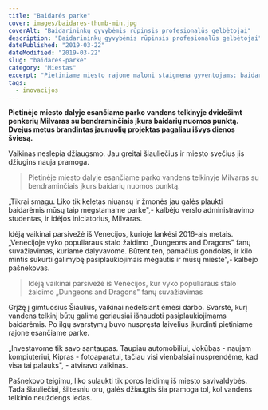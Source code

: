 ```yaml
---
title: "Baidarės parke"
cover: images/baidares-thumb-min.jpg
coverAlt: "Baidarininkų gyvybėmis rūpinsis profesionalūs gelbėtojai"
description: "Baidarininkų gyvybėmis rūpinsis profesionalūs gelbėtojai"
datePublished: "2019-03-22"
dateModified: "2019-03-22"
slug: "baidares-parke"
category: "Miestas"
excerpt: "Pietiniame miesto rajone maloni staigmena gyventojams: baidarėmis bus galima mėgautis neišvykstant iš miesto."
tags:
  - inovacijos
---
```


‍**Pietinėje miesto dalyje esančiame parko vandens telkinyje dvidešimt penkerių Milvaras su bendraminčiais įkurs baidarių nuomos punktą. Dvejus metus brandintas jaunuolių projektas pagaliau išvys dienos šviesą.**

Vaikinas neslepia džiaugsmo. Jau greitai šiauliečius ir miesto svečius jis džiugins nauja pramoga.

> Pietinėje miesto dalyje esančiame parko vandens telkinyje Milvaras su bendraminčiais įkurs baidarių nuomos punktą.

„Tikrai smagu. Liko tik keletas niuansų ir žmonės jau galės plaukti baidarėmis mūsų taip mėgstamame parke",- kalbėjo verslo administravimo studentas, ir idėjos iniciatorius, Milvaras.

Idėją vaikinai parsivežė iš Venecijos, kurioje lankėsi 2016-ais metais. „Venecijoje vyko populiaraus stalo žaidimo „Dungeons and Dragons" fanų suvažiavimas, kuriame dalyvavome. Būtent ten, pamačius gondolas, ir kilo mintis sukurti galimybę pasiplaukiojimais mėgautis ir mūsų mieste",- kalbėjo pašnekovas.

> Idėją vaikinai parsivežė iš Venecijos, kur vyko populiaraus stalo žaidimo „Dungeons and Dragons" fanų suvažiavimas

Grįžę į gimtuosius Šiaulius, vaikinai nedelsiant ėmėsi darbo. Svarstė, kurį vandens telkinį būtų galima geriausiai išnaudoti pasiplaukiojimams baidarėmis. Po ilgų svarstymų buvo nuspręsta laivelius įkurdinti pietiniame rajone esančiame parke.

„Investavome tik savo santaupas. Taupiau automobiliui, Jokūbas - naujam kompiuteriui, Kipras - fotoaparatui, tačiau visi vienbalsiai nusprendėme, kad visa tai palauks", - atviravo vaikinas.

Pašnekovo teigimu, liko sulaukti tik poros leidimų iš miesto savivaldybės. Tada šiauliečiai, šiltesniu oru, galės džiaugtis šia pramoga tol, kol vandens telkinio neuždengs ledas.
